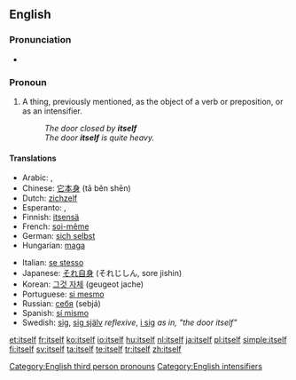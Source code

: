 ==English==

===Pronunciation===
{{English reflexive pronouns}}
*{{audio|en-us-itself.ogg|Audio (US)}}
*:{{rhymes|ɛlf}}

===Pronoun===
{{en-pron|desc=the reflexive form of [[it]], the third person singular, neuter, personal pronoun|masculine|himself|feminine|herself|plural|themselves}}

# A thing, previously mentioned, as the object of a verb or preposition, or as an intensifier.
#:''The door closed by '''itself'''''
#:''The door '''itself''' is quite heavy.''

====Translations====
{{trans-top|A thing, previously mentioned, as the object of a verb or preposition, or as an intensifier}}
*Arabic: {{Arab|[[نفسه]]}} {{IPAchar|(nafsáhu)}} {{m}}, {{Arab|[[نفسها]]}} {{IPAchar|(nafsúha)}} {{f}}
*Chinese: [[它本身]] (tā běn shēn)
*Dutch: [[zichzelf]]
* Esperanto: {{t|eo|si}}, {{t|eo|mem}}
*Finnish: [[itsensä]]
*French: [[soi-même]]
*German: [[sich selbst]]
*Hungarian: [[maga]]
{{trans-mid}}
*Italian: [[se stesso]]
*Japanese: [[それ自身]] (それじしん, sore jishin)
*Korean: [[그것 자체]] (geugeot jache)
*Portuguese: [[si mesmo]]
*Russian: [[себя]] (sebjá)
*Spanish: [[sí mismo]]
*Swedish: [[sig]], [[sig själv]] ''reflexive'', [[i sig]] ''as in, "the door itself"''
{{trans-bottom}}

[[Category:English third person pronouns]]
[[Category:English intensifiers]]

[[et:itself]]
[[fr:itself]]
[[ko:itself]]
[[io:itself]]
[[hu:itself]]
[[nl:itself]]
[[ja:itself]]
[[pl:itself]]
[[simple:itself]]
[[fi:itself]]
[[sv:itself]]
[[ta:itself]]
[[te:itself]]
[[tr:itself]]
[[zh:itself]]